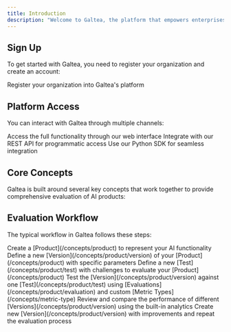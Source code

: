 ```yaml
---
title: Introduction
description: "Welcome to Galtea, the platform that empowers enterprises by providing a comprehensive AI evaluation platform that improves AI reliability, reduces risks, streamlines compliance, and accelerates time to market."
---
```



## Sign Up

To get started with Galtea, you need to register your organization and create an account:

<Card title="Register" icon="pen-to-square" href="/registration">
  Register your organization into Galtea's platform
</Card>

## Platform Access

You can interact with Galtea through multiple channels:

<CardGroup cols={3}>
  <Card title="Web Platform" icon="globe" href="https://platform.galtea.ai/">
    Access the full functionality through our web interface
  </Card>
  <Card title="API" icon="code" href="/api-reference">
    Integrate with our REST API for programmatic access
  </Card>
  <Card title="Python SDK" icon="python" href="/sdk">
    Use our Python SDK for seamless integration
  </Card>
</CardGroup>

## Core Concepts

Galtea is built around several key concepts that work together to provide comprehensive evaluation of AI products:

<CardGroup cols={2}>
  <ProductCard />
  <VersionCard />
  <TestCard />
  <EvaluationCard />
  <MetricTypeCard />
</CardGroup>

## Evaluation Workflow

The typical workflow in Galtea follows these steps:

<Steps>
  <Step title="Create Product">Create a [Product](/concepts/product) to represent your AI functionality</Step>
  <Step title="Create Version">Define a new [Version](/concepts/product/version) of your [Product](/concepts/product) with specific parameters</Step>
  <Step title="Create Test">Define a new [Test](/concepts/product/test) with challenges to evaluate your [Product](/concepts/product)</Step>
  <Step title="Run Evaluations">Test the [Version](/concepts/product/version) against one [Test](/concepts/product/test) using [Evaluations](/concepts/product/evaluation) and custom [Metric Types](/concepts/metric-type)</Step>
  <Step title="Analyze Results">Review and compare the performance of different [Versions](/concepts/product/version) using the built-in analytics</Step>
  <Step title="Iterate">Create new [Version](/concepts/product/version) with improvements and repeat the evaluation process</Step>
</Steps>
